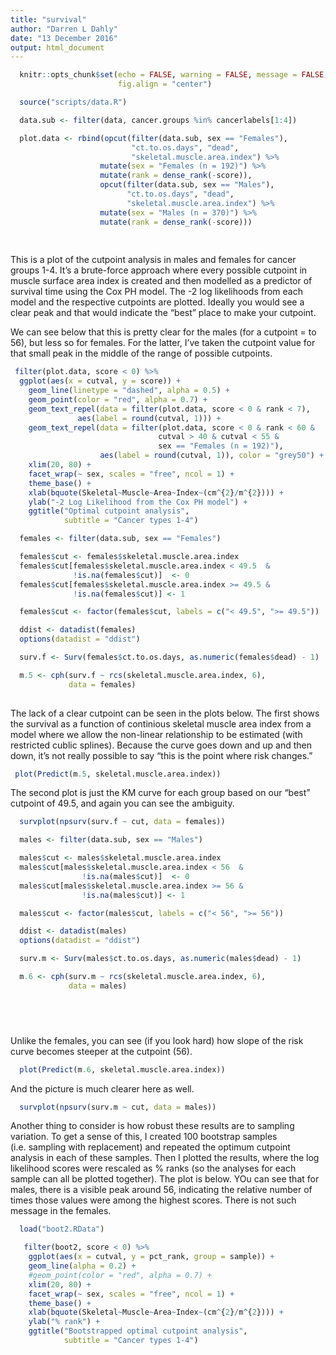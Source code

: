 ---
title: "survival"
author: "Darren L Dahly"
date: "13 December 2016"
output: html_document
---

```{r setup, include=FALSE}

  knitr::opts_chunk$set(echo = FALSE, warning = FALSE, message = FALSE, 
                        fig.align = "center")

```


```{r cars}

  source("scripts/data.R")

  data.sub <- filter(data, cancer.groups %in% cancerlabels[1:4])

  plot.data <- rbind(opcut(filter(data.sub, sex == "Females"),
                           "ct.to.os.days", "dead",
                           "skeletal.muscle.area.index") %>%
                    mutate(sex = "Females (n = 192)") %>%
                    mutate(rank = dense_rank(-score)),
                    opcut(filter(data.sub, sex == "Males"),
                          "ct.to.os.days", "dead",
                          "skeletal.muscle.area.index") %>%
                    mutate(sex = "Males (n = 370)") %>%
                    mutate(rank = dense_rank(-score)))
  
  

```

This is a plot of the cutpoint analysis in males and females for cancer groups 1-4. It's a brute-force approach where every possible cutpoint in muscle surface area index is created and then modelled as a predictor of survival time using the Cox PH model. The -2 log likelihoods from each model and the respective cutpoints are plotted. Ideally you would see a clear peak and that would indicate the "best" place to make your cutpoint. 

We can see below that this is pretty clear for the males (for a cutpoint = to 56), but less so for females. For the latter, I've taken the cutpoint value for that small peak in the middle of the range of possible cutpoints. 

```{r pressure, echo=FALSE}

 filter(plot.data, score < 0) %>%
  ggplot(aes(x = cutval, y = score)) +
    geom_line(linetype = "dashed", alpha = 0.5) +
    geom_point(color = "red", alpha = 0.7) +
    geom_text_repel(data = filter(plot.data, score < 0 & rank < 7),
               aes(label = round(cutval, 1))) +
    geom_text_repel(data = filter(plot.data, score < 0 & rank < 60 &
                                 cutval > 40 & cutval < 55 &
                                 sex == "Females (n = 192)"),
                    aes(label = round(cutval, 1)), color = "grey50") +
    xlim(20, 80) +
    facet_wrap(~ sex, scales = "free", ncol = 1) +
    theme_base() +
    xlab(bquote(Skeletal~Muscle~Area~Index~(cm^{2}/m^{2}))) +
    ylab("-2 Log Likelihood from the Cox PH model") +
    ggtitle("Optimal cutpoint analysis",
            subtitle = "Cancer types 1-4")

```


```{r}

  females <- filter(data.sub, sex == "Females")

  females$cut <- females$skeletal.muscle.area.index
  females$cut[females$skeletal.muscle.area.index < 49.5  &
              !is.na(females$cut)]  <- 0
  females$cut[females$skeletal.muscle.area.index >= 49.5 &
              !is.na(females$cut)] <- 1

  females$cut <- factor(females$cut, labels = c("< 49.5", ">= 49.5"))

  ddist <- datadist(females)
  options(datadist = "ddist")

  surv.f <- Surv(females$ct.to.os.days, as.numeric(females$dead) - 1)

  m.5 <- cph(surv.f ~ rcs(skeletal.muscle.area.index, 6),
             data = females)
  

```

The lack of a clear cutpoint can be seen in the plots below. The first shows the survival as a function of continious skeletal muscle area index from a model where we allow the non-linear relationship to be estimated (with restricted cublic splines). Because the curve goes down and up and then down, it's not really possible to say "this is the point where risk changes."


```{r}

 plot(Predict(m.5, skeletal.muscle.area.index))

```

The second plot is just the KM curve for each group based on our "best" cutpoint of 49.5, and again you can see the ambiguity. 

```{r}

  survplot(npsurv(surv.f ~ cut, data = females))

```

```{r}

  males <- filter(data.sub, sex == "Males")

  males$cut <- males$skeletal.muscle.area.index
  males$cut[males$skeletal.muscle.area.index < 56  &
                !is.na(males$cut)]  <- 0
  males$cut[males$skeletal.muscle.area.index >= 56 &
                !is.na(males$cut)] <- 1

  males$cut <- factor(males$cut, labels = c("< 56", ">= 56"))

  ddist <- datadist(males)
  options(datadist = "ddist")

  surv.m <- Surv(males$ct.to.os.days, as.numeric(males$dead) - 1)

  m.6 <- cph(surv.m ~ rcs(skeletal.muscle.area.index, 6),
             data = males)



  

```

Unlike the females, you can see (if you look hard) how slope of the risk curve becomes steeper at the cutpoint (56).  

```{r}

  plot(Predict(m.6, skeletal.muscle.area.index))

```

And the picture is much clearer here as well. 

```{r}

  survplot(npsurv(surv.m ~ cut, data = males))


```

Another thing to consider is how robust these results are to sampling variation. To get a sense of this, I created 100 bootstrap samples (i.e. sampling with replacement) and repeated the optimum cutpoint analysis in each of these samples. Then I plotted the results, where the log likelihood scores were rescaled as % ranks (so the analyses for each sample can all be plotted together). The plot is below. YOu can see that for males, there is a visible peak around 56, indicating the relative number of times those values were among the highest scores. There is not such message in the females. 

```{r}

  load("boot2.RData")

   filter(boot2, score < 0) %>%
    ggplot(aes(x = cutval, y = pct_rank, group = sample)) +
    geom_line(alpha = 0.2) +
    #geom_point(color = "red", alpha = 0.7) +
    xlim(20, 80) +
    facet_wrap(~ sex, scales = "free", ncol = 1) +
    theme_base() +
    xlab(bquote(Skeletal~Muscle~Area~Index~(cm^{2}/m^{2}))) +
    ylab("% rank") +
    ggtitle("Bootstrapped optimal cutpoint analysis",
            subtitle = "Cancer types 1-4")
  

```

